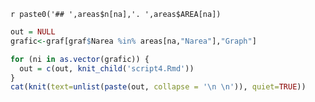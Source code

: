
`r paste0('## ',areas$n[na],'. ',areas$AREA[na])`  

```r
out = NULL
grafic<-graf[graf$Narea %in% areas[na,"Narea"],"Graph"]

for (ni in as.vector(grafic)) {
  out = c(out, knit_child('script4.Rmd'))
}
cat(knit(text=unlist(paste(out, collapse = '\n \n')), quiet=TRUE))
```
